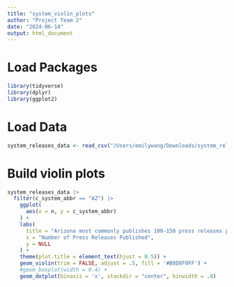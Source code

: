 ```yaml
---
title: "system_violin_plots"
author: "Project Team 2"
date: "2024-06-14"
output: html_document
---
```


# Load Packages

```r
library(tidyverse)
library(dplyr)
library(ggplot2) 
```

# Load Data

```r
system_releases_data <- read_csv("/Users/emilywang/Downloads/system_releases_timeline.csv")
```

# Build violin plots

```r
system_releases_data |>
  filter(c_system_abbr == "AZ") |>
    ggplot(
      aes(x = n, y = c_system_abbr)
    ) +
    labs(
      title = "Arizona most commonly publishes 100-150 press releases per year",
      x = "Number of Press Releases Published",
      y = NULL
    ) +
    theme(plot.title = element_text(hjust = 0.5)) +
    geom_violin(trim = FALSE, adjust = .5, fill = '#B8D8F0FF') +
    #geom_boxplot(width = 0.4) +
    geom_dotplot(binaxis = 'x', stackdir = "center", binwidth = .8)
```

